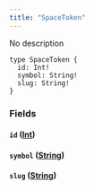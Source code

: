 ```yaml
---
title: "SpaceToken"
---
```


No description

```
type SpaceToken {
  id: Int!
  symbol: String!
  slug: String!
}

```

### Fields[](#fields "Direct link to heading")

#### `id` ([Int](/developer/graphql-api/references/scalars/int))[](#id-int "Direct link to heading")

#### `symbol` ([String](/developer/graphql-api/references/scalars/string))[](#symbol-string "Direct link to heading")

#### `slug` ([String](/developer/graphql-api/references/scalars/string))[](#slug-string "Direct link to heading")